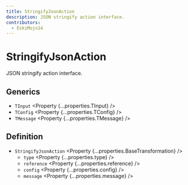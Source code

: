 ```yaml
---
title: StringifyJsonAction
description: JSON stringify action interface.
contributors:
  - EskiMojo14
---
```



# StringifyJsonAction

JSON stringify action interface.

## Generics

- `TInput` <Property {...properties.TInput} />
- `TConfig` <Property {...properties.TConfig} />
- `TMessage` <Property {...properties.TMessage} />

## Definition

- `StringifyJsonAction` <Property {...properties.BaseTransformation} />
  - `type` <Property {...properties.type} />
  - `reference` <Property {...properties.reference} />
  - `config` <Property {...properties.config} />
  - `message` <Property {...properties.message} />
